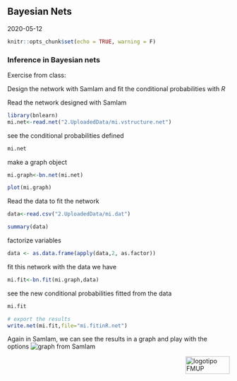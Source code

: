 ## Bayesian Nets

2020-05-12


```r
knitr::opts_chunk$set(echo = TRUE, warning = F)
```

### Inference in Bayesian nets

Exercise from class:

Design the network with SamIam and fit the conditional probabilities with *R*

Read the network designed with SamIam
```r
library(bnlearn)
mi.net<-read.net("2.UploadedData/mi.vstructure.net")
```

see the conditional probabilities defined
```r
mi.net
```

make a graph object
```r
mi.graph<-bn.net(mi.net)

plot(mi.graph)
```

Read the data to fit the network
```r
data<-read.csv("2.UploadedData/mi.dat")

summary(data)
```

factorize variables
```r
data <- as.data.frame(apply(data,2, as.factor))
```

fit this network with the data we have
```r
mi.fit<-bn.fit(mi.graph,data)
```

see the new conditional probabilities fitted from the data
```r
mi.fit

# export the results
write.net(mi.fit,file="mi.fitinR.net")
```

Again in SamIam, we can see the results in a graph and play with the options
![graph from SamIam](images/mi.graph.jpg)


<img src="images/logoFMUP.png" alt="logotipo FMUP" style="width:100px;height:40px;" align="right">
